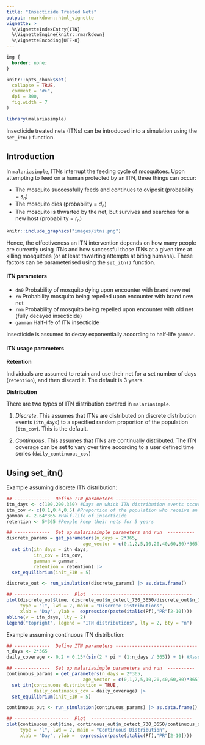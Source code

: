 ```yaml
---
title: "Insecticide Treated Nets"
output: rmarkdown::html_vignette
vignette: >
  %\VignetteIndexEntry{ITN}
  %\VignetteEngine{knitr::rmarkdown}
  %\VignetteEncoding{UTF-8}
---
```


```css
img {
  border: none;
}
```

```r
knitr::opts_chunk$set(
  collapse = TRUE,
  comment = "#>",
  dpi = 300,
  fig.width = 7
)
```

```r
library(malariasimple)
```

Insecticide treated nets (ITNs) can be introduced into a simulation using the `set_itn()` function. 

## Introduction
In `malariasimple`, ITNs interrupt the feeding cycle of mosquitoes. Upon attempting to feed on a human protected by an ITN, three things can occur:

- The mosquito successfully feeds and continues to oviposit (probability = $s_{n}$)
- The mosquito dies (probability = $d_{n}$)
- The mosquito is thwarted by the net, but survives and searches for a new host (probability = $r_{n}$)

```r
knitr::include_graphics("images/itns.png")
```

Hence, the effectiveness an ITN intervention depends on how many people are currently using ITNs and how successful those ITNs at a given time at killing mosquitoes (or at least thwarting attempts at biting humans). These factors can be parameterised using the `set_itn()` function.

#### ITN parameters
- `dn0` Probability of mosquito dying upon encounter with brand new net
- `rn` Probability mosquito being repelled upon encounter with brand new net
- `rnm` Probability of mosquito being repelled upon encounter with old net (fully decayed insecticide)
- `gamman` Half-life of ITN insecticide

Insecticide is assumed to decay exponentially according to half-life `gamman`.

#### ITN usage parameters
**Retention**

Individuals are assumed to retain and use their net for a set number of days (`retention`), and then discard it. The default is 3 years.

**Distribution**

There are two types of ITN distribution covered in `malariasimple`. 

1. *Discrete*. This assumes that ITNs are distributed on discrete distribution events (`itn_days`) to a specified random proportion of the population (`itn_cov`). This is the default. 

2. *Continuous*. This assumes that ITNs are continually distributed. The ITN coverage can be set to vary over time according to a user defined time series (`daily_continuous_cov`)


## Using set_itn()
Example assuming discrete ITN  distribution:
```r
## -------------  Define ITN parameters ------------------------------
itn_days <- c(100,200,350) #Days on which ITN distribution events occur
itn_cov <- c(0.1,0.4,0.5) #Proportion of the population who receive an ITN on each distribution event
gamman <- 2.64*365 #Half-life of insecticide 
retention <- 5*365 #People keep their nets for 5 years

## -------------  Set up malariasimple parameters and run  ----------
discrete_params = get_parameters(n_days = 2*365,
                            age_vector = c(0,1,2,5,10,20,40,60,80)*365) |>
  set_itn(itn_days = itn_days,
          itn_cov = itn_cov,
          gamman = gamman,
          retention = retention) |>
  set_equilibrium(init_EIR = 5)

discrete_out <- run_simulation(discrete_params) |> as.data.frame()

## --------------------  Plot  -------------------------------------
plot(discrete_out$time, discrete_out$n_detect_730_3650/discrete_out$n_730_3650,
     type = "l", lwd = 2, main = "Discrete Distributions",
     xlab = "Day", ylab =  expression(paste(italic(Pf),"PR"[2-10])))
abline(v = itn_days, lty = 2)
legend("topright", legend = "ITN distributions", lty = 2, bty = "n")
```
Example assuming continuous ITN  distribution:
```r
## -------------  Define ITN parameters ------------------------------
n_days <- 2*365
daily_coverage <- 0.2 + 0.15*(sin(2 * pi * (1:n_days / 365)) + 1) #Assume seasonally varying coverage

## -------------  Set up malariasimple parameters and run  ----------
continuous_params = get_parameters(n_days = 2*365,
                            age_vector = c(0,1,2,5,10,20,40,60,80)*365) |>
  set_itn(continuous_distribution = TRUE,
          daily_continuous_cov = daily_coverage) |>
  set_equilibrium(init_EIR = 5)

continuous_out <- run_simulation(continuous_params) |> as.data.frame()

## --------------------  Plot  -------------------------------------
plot(continuous_out$time, continuous_out$n_detect_730_3650/continuous_out$n_730_3650,
     type = "l", lwd = 2, main = "Continuous Distribution",
     xlab = "Day", ylab =  expression(paste(italic(Pf),"PR"[2-10])))

```
